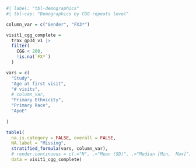```r
#| label: "tbl-demographics"
#| tbl-cap: "Demographics by CGG repeats level"

column_var = c("Gender", "FX3*")

visit1_cgg_complete = 
  trax_gp34_v1 |> 
  filter(
    CGG < 200,
    !is.na(`FX*`)
  )

vars = c(
  "Study",
  "Age at first visit",
  "# visits",
  # column_var,
  "Primary Ethnicity",
  "Primary Race",
  "ApoE"
  
)

table1(
  na.is.category = FALSE, overall = FALSE,
  NA.label = "Missing",
  stratified_formula(vars, column_var),
  # render.continuous = c(.="N", .="Mean (SD)", .="Median [Min,  Max]"),
  data = visit1_cgg_complete)
```
